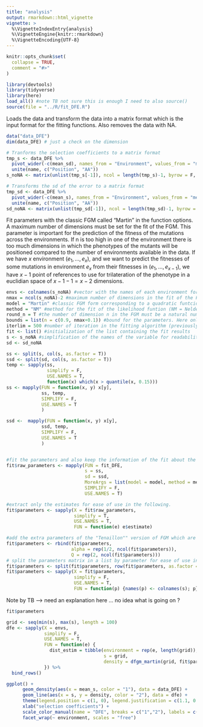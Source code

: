 ```yaml
---
title: "analysis"
output: rmarkdown::html_vignette
vignette: >
  %\VignetteIndexEntry{analysis}
  %\VignetteEngine{knitr::rmarkdown}
  %\VignetteEncoding{UTF-8}
---
```


```r
knitr::opts_chunk$set(
  collapse = TRUE,
  comment = "#>"
)
```

```r
library(devtools)
library(tidyverse)
library(here)
load_all() #note TB not sure this is enough I need to also source()
source(file = "../R/fit_DFE.R")
```

Loads the data and transform the data into a matrix format which is the input format for the fitting functions.
Also removes the data with NA.
```r
data("data_DFE")
dim(data_DFE) # just a check on the dimension

# Tranforms the selection coefficients to a matrix format
tmp_s <- data_DFE %>%
  pivot_wider(-c(mean_sd), names_from = "Environment", values_from = "mean_s") %>%
  unite(name, c("Position", "AA"))
s_noNA <- matrix(unlist(tmp_s[-1]), ncol = length(tmp_s)-1, byrow = F, dimnames = list(unlist(tmp_s[,1]), names(tmp_s)[-1]))

# Transforms the sd of the error to a matrix format
tmp_sd <- data_DFE %>%
  pivot_wider(-c(mean_s), names_from = "Environment", values_from = "mean_sd") %>%
  unite(name, c("Position", "AA"))
sd_noNA <- matrix(unlist(tmp_sd[-1]), ncol = length(tmp_sd)-1, byrow = F, dimnames = list(unlist(tmp_sd[,1]), names(tmp_sd)[-1]))
```

Fit parameters with the classic FGM called "Martin" in the function options.
A maximum number of dimensions must be set for the fit of the FGM. This parameter is important for the prediction of the fitness of the mutations across the environments. If n is too high in one of the environment there is too much dimensions in which the phenotypes of the mutants will be positioned compared to the number of environments available in the data. If we have $x$ environment $(e_{1}, ..., e_{x})$, and we want to predict the fitnesses of some mutations in environment $e_{x}$ from their fitnesses in $(e_{1}, ..., e_{x-1})$, we have $x-1$ point of references to use for trilateration of the phenotype in a euclidian space of $x-1-1=x-2$ dimensions.
```r

envs <- colnames(s_noNA) #vector with the names of each environment for which the fit must be performed
nmax = ncol(s_noNA)-2 #maximum number of dimensions in the fit of the FGM. 
model = "Martin" #classic FGM form corresponding to a quadratic funtcion for the fitness.
method = "NM" #method for the fit of the likelihood funtion (NM = Nelder-Mead)
round_n = T #the number of dimension n in the FGM must be a natural number. However the fittig function returns real numbers so this option round the dimensons and rerun the fit with a fixed round dimensions from the firts fit.
bounds = list(n = c(0.9, nmax+0.1)) #bound for the parameters. Here only n is bounded between 1 and nmax.
iterlim = 500 #number of iteration in the fitting algorithm (previously 5000)
fit <- list() #initialization of the list containing the fit results
s <- s_noNA #simplification of the names of the variable for readability
sd <- sd_noNA

ss <- split(s, col(s, as.factor = T))
ssd <- split(sd, col(s, as.factor = T))
temp <- sapply(ss,
               simplify = F,
               USE.NAMES = T,
               function(x) which(x > quantile(x, 0.15)))
ss <- mapply(FUN = function(x, y) x[y],
             ss, temp,
             SIMPLIFY = F,
             USE.NAMES = T
             )

ssd <-  mapply(FUN = function(x, y) x[y],
             ssd, temp,
             SIMPLIFY = F,
             USE.NAMES = T
             )


#fit the parameters and also keep the information of the fit about the convergence, the log-likelihood...
fit$raw_parameters <- mapply(FUN = fit_DFE,
                             s = ss,
                             sd = ssd,
                             MoreArgs = list(model = model, method = method, round_n = round_n, bounds = bounds, iterlim = iterlim, nmax = nmax),
                             SIMPLIFY = F,
                             USE.NAMES = T)

#extract only the estimates for ease of use in the following.
fit$parameters <- sapply(X = fit$raw_parameters,
                         simplify = T,
                         USE.NAMES = T,
                         FUN = function(e) e$estimate)

#add the extra parameters of the "Tenaillon"" version of FGM which are fixed in the "Martin" version at Q=2 and alpha=1/2
fit$parameters <- rbind(fit$parameters,
                        alpha = rep(1/2, ncol(fit$parameters)),
                        Q = rep(2, ncol(fit$parameters)))
# split the parameters matrix in a list by parameter for ease of use in the following
fit$parameters <- split(fit$parameters, row(fit$parameters, as.factor = T))
fit$parameters <- sapply(X = fit$parameters,
                         simplify = F,
                         USE.NAMES = T,
                         FUN = function(p) {names(p) <- colnames(s); p})
```

Note by TB  --> need an explanation here ... no idea what is going on ?

```r
fit$parameters

```

```r
grid <- seq(min(s), max(s), length = 100)
dfe <- sapply(X = envs,
              simplify = F,
              USE.NAMES = T,
              FUN = function(e) {
                dist_estim = tibble(environment = rep(e, length(grid)),
                                    s = grid,
                                    density = dfgm_martin(grid, fit$parameters$n[e], fit$parameters$lambda[e], fit$parameters$so[e]))
              }) %>%
  bind_rows()

ggplot() +
      geom_density(aes(x = mean_s, color = "1"), data = data_DFE) +
      geom_line(aes(x = s, y = density, color = "2"), data = dfe) +
      theme(legend.position = c(1, 0), legend.justification = c(1.1, 0.15)) +
      xlab("selection coefficients") +
      scale_color_manual(name = "DFE", breaks = c("1","2"), labels = c("data", "Fit FGM on 85% of data"), values = c("#000000","#D55E00")) +
      facet_wrap(~ environment, scales = "free")

```

